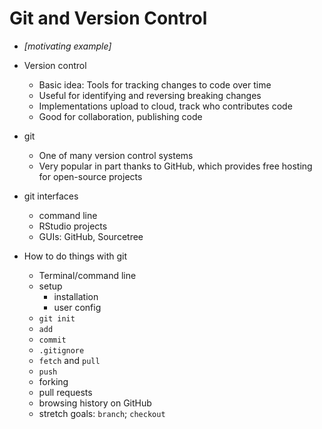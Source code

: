 # Git and Version Control #

- *[motivating example]*

- Version control
    - Basic idea: Tools for tracking changes to code over time
    - Useful for identifying and reversing breaking changes
    - Implementations upload to cloud, track who contributes code
    - Good for collaboration, publishing code
    
- git
    - One of many version control systems
    - Very popular in part thanks to GitHub, which provides free hosting for open-source projects
    
- git interfaces
    - command line
    - RStudio projects
    - GUIs: GitHub, Sourcetree
    
- How to do things with git
    - Terminal/command line
    - setup
        - installation
        - user config
    - `git init`
    - `add`
    - `commit`
    - `.gitignore`
    - `fetch` and `pull`
    - `push`
    - forking
    - pull requests
    - browsing history on GitHub
    - stretch goals: `branch`; `checkout`
